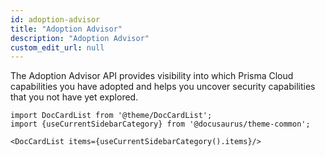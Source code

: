 ```yaml
---
id: adoption-advisor
title: "Adoption Advisor"
description: "Adoption Advisor"
custom_edit_url: null
---
```




The Adoption Advisor API provides visibility into which Prisma Cloud capabilities you have adopted and 
helps you uncover security capabilities that you not have yet explored.  




```mdx-code-block
import DocCardList from '@theme/DocCardList';
import {useCurrentSidebarCategory} from '@docusaurus/theme-common';

<DocCardList items={useCurrentSidebarCategory().items}/>
```
      